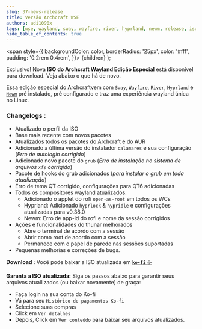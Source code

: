 ```yaml
---
slug: 37-news-release
title: Versão Archcraft WSE
authors: adi1090x
tags: [wse, wayland, sway, wayfire, river, hyprland, newm, release, iso]
hide_table_of_contents: true
---
```


<!-- Badges -->
  <span
    style={{
      backgroundColor: color,
      borderRadius: '25px',
      color: '#fff',
      padding: '0.2rem 0.4rem',
    }}>
    {children}
  </span>
);

<Highlight color="#e06b74">Exclusivo!</Highlight> Nova **ISO do Archcraft Wayland Edição Especial** está disponível para download. Veja abaixo o que há de novo.

<!--truncate-->

Essa edição especial do Archcraftvem com [`Sway`](/docs/wayland-compositors/sway), [`Wayfire`](/docs/wayland-compositors/wayfire), [`River`](/docs/wayland-compositors/river), [`Hyprland`](/docs/wayland-compositors/hyprland) e [`Newm`](/docs/wayland-compositors/newm) pré instalado, pré configurado e traz uma experiência wayland única no Linux.

### Changelogs :
- Atualizado o perfil da ISO
- Base mais recente com novos pacotes
- Atualizados todos os pacotes do Archcraft e do AUR
- Adicionado a última versão do instalador `calamares` e sua configuração (_Erro de autologin corrigido_)
- Adicionado novo pacote do `grub` (_Erro de instalação no sistema de arquivos `xfs` corrigido_)
- Pacote de hooks do grub adicionados (_para instalar o grub em toda atualização_)
- Erro de tema QT corrigido, configurações para QT6 adicionadas
- Todos os compositores wayland atualizados:
  - Adicionado o applet do rofi `open-as-root` em todos os WCs
  - Hyprland: Adicionado `hyprlock` & `hypridle` e configurações atualizadas para v0.38.0
  - Newm: Erro de app-id do rofi e nome da sessão corrigidos
- Ações e funcionalidades do thunar melhorados
  - Abre o terminal de acordo com a sessão
  - Abrir como root de acordo com a sessão
  - Permanece com o papel de parede nas sessões suportadas
- Pequenas melhorias e correções de bugs.

**Download :** Você pode baixar a ISO atualizada em [**`ko-fi`** ☕](https://ko-fi.com/s/213becbf00)

**Garanta a ISO atualizada:** Siga os passos abaixo para garantir seus arquivos atuallizados (ou baixar novamente) de graça:
- Faça login na sua conta do Ko-fi
- Vá para seu `Histórico de pagamentos Ko-fi`
- Selecione suas compras
- Click em `Ver detalhes`
- Depois, Click em `Ver conteúdo` para baixar seu arquivos atualizados.
